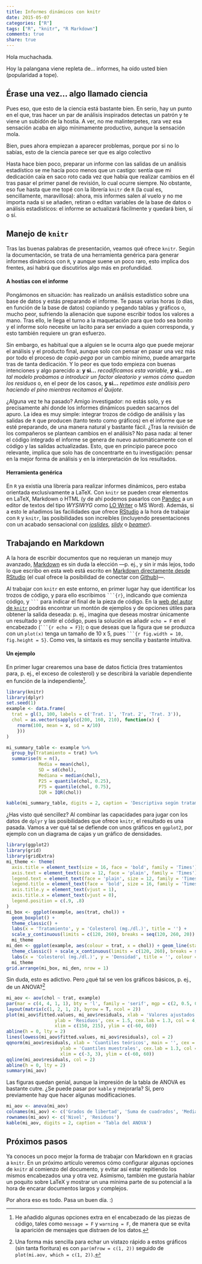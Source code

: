 ```yaml
---
title: Informes dinámicos con knitr
date: 2015-05-07
categories: ["R"]
tags: ["R", "knitr", "R Markdown"]
comments: true
share: true
---
```


Hola muchachada.

Hoy la palangana viene repleta de... informes, ha oído usted bien (popularidad a tope).

## Érase una vez... algo llamado ciencia

Pues eso, que esto de la ciencia está bastante bien. En serio, hay un punto en el que, tras hacer un par de análisis inspirados detectas un patrón y te viene un subidón de la hostia. A ver, no me malinterpetes, rara vez esa sensación acaba en algo mínimamente productivo, aunque la sensación mola.

Bien, pues ahora empiezan a aparecer problemas, porque por si no lo sabías, esto de la ciencia parece ser que es algo colectivo

Hasta hace bien poco, preparar un informe con las salidas de un análisis estadístico se me hacía poco menos que un castigo: sentía que mi dedicación caía en saco roto cada vez que había que realizar cambios en él tras pasar el primer panel de revisión, lo cual ocurre siempre. No obstante, eso fue hasta que me topé con la librería `knitr` de `R` (la cual es, sencillamente, maravillosa): ahora, mis informes salen al vuelo y no me importa nada si se añaden, retiran o editan variables de la base de datos o análisis estadísticos: el informe se actualizará fácilmente y quedará bien, sí o sí.

## Manejo de `knitr`

Tras las buenas palabras de presentación, veamos qué ofrece `knitr`. Según la documentación, se trata de una herramienta genérica para generar informes dinámicos con `R`, y aunque suene un poco raro, esto implica dos frentes, así habrá que discutirlos algo más en profundidad.

#### A hostias con el informe

Pongámonos en situación: has realizado un análisis estadístico sobre una base de datos y estás preparando el informe. Te pasas varias horas (o días, en función de la base de datos) copiando y pegando tablas y gráficos o, mucho peor, sufriendo la alienación que supone escribir todos los valores a mano. Tras ello, le llega el turno a la maquetación para que todo sea bonito y el informe solo necesite un lacito para ser enviado a quien corresponda, y esto también requiere un gran esfuerzo.

Sin embargo, es habitual que a alguien se le ocurra algo que puede mejorar el análisis y el producto final, aunque solo con pensar en pasar una vez más por todo el proceso de *copia-pega* por un cambio mínimo, puede amargarte tras de tanta dedicación. Y lo peor es que todo empieza con buenas intenciones y algo parecido a: **y si...** *recodificamos esta variable*, **y si...** *en tal modelo probamos a introducir un factor aleatorio y vemos cómo quedan los residuos* o, en el peor de los casos, **y si...** *repetimos este análisis pero haciendo el pino mientras recitamos el Quijote*.

¿Alguna vez te ha pasado? Amigo investigador: no estás solo, y es precisamente ahí donde los informes dinámicos pueden sacarnos del apuro. La idea es muy simple: integrar trozos de código de análisis y las salidas de `R` que producen (tanto texto como gráficos) en el informe que se esté preparando, de una manera natural y bastante fácil. ¿Tras la revisión de los compañeros se plantean cambios en el análisis? No pasa nada: al tener el código integrado el informe se genera de nuevo automáticamente con el código y las salidas actualizadas. Esto, que en principio parece poco relevante, implica que solo has de concentrarte en tu investigación: pensar en la mejor forma de análisis y en la interpretación de los resultados.

#### Herramienta genérica

En `R` ya existía una librería para realizar informes dinámicos, pero estaba orientada exclusivamente a LaTeX. Con `knitr` se pueden crear elementos en LaTeX, Markdown o HTML (y de ahí podemos pasarlos con [Pandoc](http://pandoc.org/) a un editor de textos del tipo *WYSIWYG* como [LO Writer](https://www.libreoffice.org/discover/writer/) o MS Word). Además, si a esto le añadimos las facilidades que ofrece [RStudio](http://www.rstudio.com/) a la hora de trabajar con `R` y `knitr`, las posibilidades son increíbles (incluyendo presentaciones con un acabado sensacional con [*ioslides*](http://rmarkdown.rstudio.com/ioslides_presentation_format.html), [*slidy*](http://rmarkdown.rstudio.com/slidy_presentation_format.html) o [*beamer*](http://rmarkdown.rstudio.com/beamer_presentation_format.html)).


## Trabajando en Markdown

A la hora de escribir documentos que no requieran un manejo muy avanzado, [Markdown](http://stackoverflow.com/editing-help) es sin duda la elección ---p. ej., y sin ir más lejos, todo lo que escribo en esta web está escrito en [Markdown directamente desde RStudio](https://github.com/carlosvergara/carlosvergara.github.io/tree/master/_Rmd) (el cual ofrece la posibilidad de conectar con [Github](https://github.com/))---.

Al trabajar con `knitr` en este entorno, en primer lugar hay que identificar los trozos de código, y para ello escribimos ```` ```{r} ````, indicando que comienza código, y ```` ``` ```` para indicar el final de la pieza de código. En la [web del autor de `knitr`](http://yihui.name/knitr/) podrás encontrar un montón de ejemplos y de opciones útiles para obtener la salida deseada: p. ej., imagina que deseas mostrar únicamente un resultado y omitir el código, pues la solución es añadir `echo = F` en el encabezado (```` ```{r echo = F} ````); o que deseas que la figura que se produzca con un `plot(x)` tenga un tamaño de 10 x 5, pues ```` ```{r fig.width = 10, fig.height = 5} ````. Como ves, la sintaxis es muy sencilla y bastante intuitiva.


#### Un ejemplo

En primer lugar crearemos una base de datos ficticia (tres tratamientos para, p. ej., el exceso de colesterol) y se describirá la variable dependiente en función de la independiente[^1].

[^1]: He añadido algunas opciones extra en el encabezado de las piezas de código, tales como `message = F` y `warning = F`, de manera que se evita la aparición de mensajes que distraen de los datos.

```r
library(knitr)
library(dplyr)
set.seed(1)
example <- data.frame(
  trat = gl(3, 100, labels = c('Trat. 1', 'Trat. 2', 'Trat. 3')),
  chol = as.vector(sapply(c(200, 160, 210), function(x) {
    rnorm(100, mean = x, sd = x/10)
    }))
)

mi_summary_table <- example %>%
  group_by(Tratamiento = trat) %>%
  summarise(N = n(),
            Media = mean(chol),
            SD = sd(chol),
            Mediana = median(chol),
            P25 = quantile(chol, 0.25),
            P75 = quantile(chol, 0.75),
            IQR = IQR(chol))

kable(mi_summary_table, digits = 2, caption = 'Descriptiva según tratamiento', align = "c")  
```

¿Has visto qué sencillez? Al combinar las capacidades para jugar con los datos de `dplyr` y las posibilidades que ofrece `knitr`, el resultado es una pasada. Vamos a ver qué tal se defiende con unos gráficos en `ggplot2`, por ejemplo con un diagrama de cajas y un gráfico de densidades.

```r
library(ggplot2)
library(grid)
library(gridExtra)
mi_theme <- theme(
  axis.title = element_text(size = 16, face = 'bold', family = 'Times'),
  axis.text = element_text(size = 12, face = 'plain', family = 'Times'),
  legend.text = element_text(face = 'plain', size = 12, family = 'Times'),
  legend.title = element_text(face = 'bold', size = 16, family = 'Times'),
  axis.title.y = element_text(vjust = 1),
  axis.title.x = element_text(vjust = 0),
  legend.position = c(.9, .8)
)
mi_box <- ggplot(example, aes(trat, chol)) + 
  geom_boxplot() + 
  theme_classic() +
  labs(x = 'Tratamiento', y = 'Colesterol (mg./dl.)', title = '') +
  scale_y_continuous(limits = c(120, 260), breaks = seq(120, 260, 20)) +
  mi_theme
mi_den <- ggplot(example, aes(colour = trat, x = chol)) + geom_line(stat = 'density') +
  theme_classic() + scale_x_continuous(limits = c(120, 260), breaks = seq(120, 260, 20)) +
  labs(x = 'Colesterol (mg./dl.)', y = 'Densidad', title = '', colour = '') +
  mi_theme
grid.arrange(mi_box, mi_den, nrow = 1)
```

Sin duda, esto es adictivo. Pero ¿qué tal se ven los gráficos básicos, p. ej., de un ANOVA?[^2]

[^2]: Una forma más sencilla para echar un vistazo rápido a estos gráficos (sin tanta floritura) es con `par(mfrow = c(1, 2))` seguido de `plot(mi.aov, which = c(1, 2))`.

```r
mi_aov <- aov(chol ~ trat, example)
par(mar = c(4, 4, 1, 1), bty = 'l', family = 'serif', mgp = c(2, 0.5, 0), xaxs = 'i', yaxs = 'i')
layout(matrix(c(1, 2, 1, 2), byrow = T, ncol = 2))
plot(mi_aov$fitted.values, mi_aov$residuals, xlab = 'Valores ajustados',
                  ylab = 'Residuos', cex = 1.5, cex.lab = 1.3, col = 4,
                  xlim = c(150, 215), ylim = c(-60, 60))
abline(h = 0, lty = 2)
lines(lowess(mi_aov$fitted.values, mi_aov$residuals), col = 2)
qqnorm(mi_aov$residuals, xlab = 'Cuantiles teóricos', main = '', cex = 1.5, 
                    ylab = 'Cuantiles muestrales', cex.lab = 1.3, col = 4,
                    xlim = c(-3, 3), ylim = c(-60, 60))
qqline(mi_aov$residuals, col = 2)
abline(h = 0, lty = 2)
summary(mi_aov)
```

Las figuras quedan genial, aunque la impresión de la tabla de ANOVA es bastante cutre. ¿Se puede pasar por `kable` y mejorarla? Sí, pero previamente hay que hacer algunas modificaciones.

```r
mi_aov <- anova(mi_aov)
colnames(mi_aov) <- c('Grados de libertad', 'Suma de cuadrados', 'Media de cuadrados', 'Valor F', 'Valor p')
rownames(mi_aov) <- c('Nivel', 'Residuos')
kable(mi_aov, digits = 2, caption = 'Tabla del ANOVA')
```

## Próximos pasos

Ya conoces un poco mejor la forma de trabajar con Markdown en `R` gracias a `knitr`. En un próximo artículo veremos cómo configurar algunas opciones de `knitr` al comienzo del documento, y evitar así estar repitiendo los mismos encabezados una y otra vez. Asimismo, también me gustaría hablar un poquito sobre LaTeX y mostrar un una mínima parte de su potencial a la hora de encarar documentos largos y complejos.

Por ahora eso es todo. Pasa un buen día. :)

